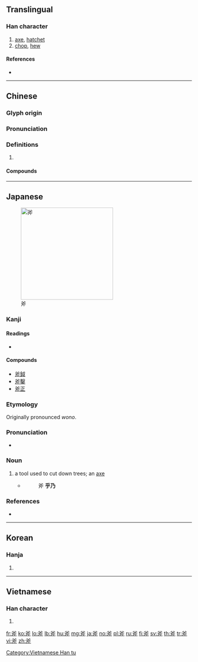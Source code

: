 {{character info/new}}
==Translingual==

===Han character===
{{Han char|rn=69|rad=斤|as=04|sn=8|four=80221|canj=CKHML|ids=⿱父斤}}

# [[axe]], [[hatchet]]
# [[chop]], [[hew]]

====References====
* {{Han ref|kx=0479.080|dkj=13539|dj=0838.040|hdz=32023.100|uh=65A7|ud=26023|bh=A9F2|bd=43506}}

----

==Chinese==
{{zh-forms}}

===Glyph origin===
{{Han etym}}

===Pronunciation===
{{zh-pron
|m=fǔ
|c=fu2
|h=pfs=pú/fú
|md=
|mn=qz,tw,xm:pó͘/zz:phú/hú
|mn_note=pó͘/phú - vernacular; hú - literary
|w=
|mc=y
|oc=y
|cat=
}}

===Definitions===
{{zh-hanzi}}

# {{rfdef|lang=zh}}

====Compounds====
{{zh-der|斧斤|斧頭|斧削|斧鑿|斧鑿痕|斧正|斧政|斧子}}

----

==Japanese==
[[File:Axt zum spalten1.jpg|250px|thumb|斧]]
===Kanji===
{{ja-kanji|grade=|rs=斤04}}

====Readings====
* {{ja-readings|on=[[ふ]] (fu)|kun=[[おの]] (ono)}}

====Compounds====
* [[斧鉞]]
* [[斧鑿]]
* [[斧正]]

===Etymology===
Originally pronounced ''wono''.

===Pronunciation===
* {{IPA|/ono/|lang=ja}}

===Noun===
{{ja-noun|おの|hhira=をの}}

# a tool used to cut down trees; an [[axe]]
#* {{RQ:Konkōmyō Saishōōkyō Ongi|9 (back)}}
#*: 斧 '''乎乃'''

===References===
* {{R:Konkōmyō Saishōōkyō Ongi}}

----

==Korean==

===Hanja===
{{ko-hanja|hangeul=부|eumhun=|rv=bu|mr=pu|y=pwu}}

# {{defn|lang=ko|sort=斤04}}

----

==Vietnamese==

===Han character===
{{vi-readings|rs=斤04|hanviet=[[búa]], [[buá]], [[phủ]]}}

# {{defn|lang=vi|sort=斤04}}

[[Category:Vietnamese Han tu]]

[[fr:斧]]
[[ko:斧]]
[[lo:斧]]
[[lb:斧]]
[[hu:斧]]
[[mg:斧]]
[[ja:斧]]
[[no:斧]]
[[pl:斧]]
[[ru:斧]]
[[fi:斧]]
[[sv:斧]]
[[th:斧]]
[[tr:斧]]
[[vi:斧]]
[[zh:斧]]